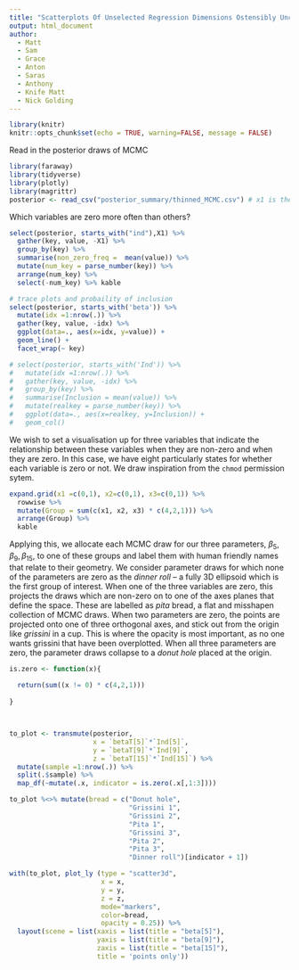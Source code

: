 ---
title: "Scatterplots Of Unselected Regression Dimensions Ostensibly Uncovering Group Hierarchies"
output: html_document
author:
  - Matt
  - Sam
  - Grace
  - Anton
  - Saras
  - Anthony
  - Knife Matt
  - Nick Golding
---

```{r setup, include=FALSE}
library(knitr)
knitr::opts_chunk$set(echo = TRUE, warning=FALSE, message = FALSE)
```

Read in the posterior draws of MCMC

``` {r, results='none'}
library(faraway)
library(tidyverse)
library(plotly)
library(magrittr)
posterior <- read_csv("posterior_summary/thinned_MCMC.csv") # x1 is the row name
```

Which variables are zero more often than others?

``` {r echo=F}
select(posterior, starts_with("ind"),X1) %>%
  gather(key, value, -X1) %>%
  group_by(key) %>%
  summarise(non_zero_freq =  mean(value)) %>%
  mutate(num_key = parse_number(key)) %>%
  arrange(num_key) %>%
  select(-num_key) %>% kable
```


``` {r echo=FALSE}
# trace plots and probaility of inclusion
select(posterior, starts_with('beta')) %>%
  mutate(idx =1:nrow(.)) %>%
  gather(key, value, -idx) %>%
  ggplot(data=., aes(x=idx, y=value)) +
  geom_line() +
  facet_wrap(~ key)

# select(posterior, starts_with('Ind')) %>%
#   mutate(idx =1:nrow(.)) %>%
#   gather(key, value, -idx) %>%
#   group_by(key) %>%
#   summarise(Inclusion = mean(value)) %>%
#   mutate(realkey = parse_number(key)) %>%
#   ggplot(data=., aes(x=realkey, y=Inclusion)) +
#   geom_col()

```



We wish to set a visualisation up for three variables that indicate the relationship between these variables when they are non-zero and when they are zero. In this case, we have eight particularly states for whether each variable is zero or not. We draw inspiration from the `chmod` permission sytem. 


``` {r, echo=T, fig.cap="Eight states of regression weights for three indicator parameters"}
expand.grid(x1 =c(0,1), x2=c(0,1), x3=c(0,1)) %>%
  rowwise %>%
  mutate(Group = sum(c(x1, x2, x3) * c(4,2,1))) %>%
  arrange(Group) %>%
  kable
```

Applying this, we allocate each MCMC draw for our three parameters, $\beta_5, \beta_9, \beta_{15}$, to one of these groups and label them with human friendly names that relate to their geometry. We consider parameter draws for which none of the parameters are zero as the *dinner roll* -- a fully 3D ellipsoid which is the first group of interest. When one of the three variables are zero, this projects the draws which are non-zero on to one of the axes planes that define the space. These are labelled as *pita* bread, a flat and misshapen collection of MCMC draws. When two parameters are zero, the points are projected onto one of three orthogonal axes, and stick out from the origin like *grissini* in a cup. This is where the opacity is most important, as no one wants grissini that have been overplotted. When all three parameters are zero, the parameter draws collapse to a *donut hole* placed at the origin.

``` {r echo=FALSE, fig.cap="Interact with this plotly plot by rotating the axes in 3D space. You can single click a classification to turn it off, or double click one to turn all others off."}
is.zero <- function(x){
  
  return(sum((x != 0) * c(4,2,1)))
  
}



to_plot <- transmute(posterior, 
                     x = `betaT[5]`*`Ind[5]`, 
                     y = `betaT[9]`*`Ind[9]`,
                     z = `betaT[15]`*`Ind[15]`) %>%
  mutate(sample =1:nrow(.)) %>%
  split(.$sample) %>%
  map_df(~mutate(.x, indicator = is.zero(.x[,1:3])))

to_plot %<>% mutate(bread = c("Donut hole",
                              "Grissini 1",
                              "Grissini 2",
                              "Pita 1",
                              "Grissini 3",
                              "Pita 2",
                              "Pita 3",
                              "Dinner roll")[indicator + 1])

with(to_plot, plot_ly (type = "scatter3d",
                       x = x, 
                       y = y,
                       z = z,
                       mode="markers",
                       color=bread,
                       opacity = 0.25)) %>%
  layout(scene = list(xaxis = list(title = "beta[5]"),
                      yaxis = list(title = "beta[9]"),
                      zaxis = list(title = "beta[15]"),
                      title = 'points only'))
```

